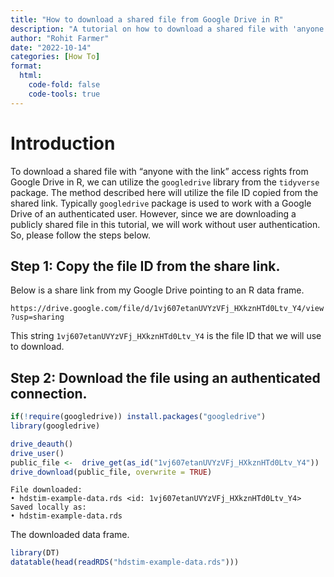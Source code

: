 ```yaml
---
title: "How to download a shared file from Google Drive in R"
description: "A tutorial on how to download a shared file with 'anyone with the link' access rights from Google Drive in R."
author: "Rohit Farmer"
date: "2022-10-14"
categories: [How To]
format:
  html:
    code-fold: false
    code-tools: true
---
```


# Introduction

To download a shared file with "anyone with the link" access rights from Google Drive in R, we can utilize the `googledrive` library from the `tidyverse` package. The method described here will utilize the file ID copied from the shared link. Typically `googledrive` package is used to work with a Google Drive of an authenticated user. However, since we are downloading a publicly shared file in this tutorial, we will work without user authentication. So, please follow the steps below.

## Step 1: Copy the file ID from the share link.

Below is a share link from my Google Drive pointing to an R data frame.

`https://drive.google.com/file/d/1vj607etanUVYzVFj_HXkznHTd0Ltv_Y4/view?usp=sharing`

This string `1vj607etanUVYzVFj_HXkznHTd0Ltv_Y4` is the file ID that we will use to download.

## Step 2: Download the file using an authenticated connection.

```R
if(!require(googledrive)) install.packages("googledrive")
library(googledrive)

drive_deauth()
drive_user()
public_file <-  drive_get(as_id("1vj607etanUVYzVFj_HXkznHTd0Ltv_Y4"))
drive_download(public_file, overwrite = TRUE)
```

    File downloaded:
    • hdstim-example-data.rds <id: 1vj607etanUVYzVFj_HXkznHTd0Ltv_Y4>
    Saved locally as:
    • hdstim-example-data.rds

The downloaded data frame.

```R
library(DT)
datatable(head(readRDS("hdstim-example-data.rds")))
```
